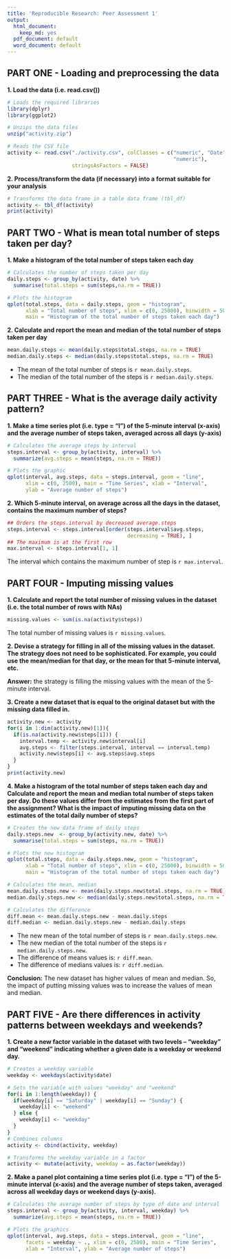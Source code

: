 ```yaml
---
title: 'Reproducible Research: Peer Assessment 1'
output:
  html_document:
    keep_md: yes
  pdf_document: default
  word_document: default
---
```

## PART ONE - Loading and preprocessing the data

**1. Load the data (i.e. read.csv())**
```r
# Loads the required libraries 
library(dplyr)
library(ggplot2)

# Unzips the data files
unzip("activity.zip")

# Reads the CSV file
activity <- read.csv("./activity.csv", colClasses = c("numeric", "Date", 
                                                      "numeric"), 
                     stringsAsFactors = FALSE)
```

**2. Process/transform the data (if necessary) into a format suitable for your analysis**

```r
# Transforms the data frame in a table data frame (tbl_df)
activity <- tbl_df(activity)
print(activity)
````

## PART TWO - What is mean total number of steps taken per day?

**1. Make a histogram of the total number of steps taken each day**
```r
# Calculates the number of steps taken per day
daily.steps <- group_by(activity, date) %>%
  summarise(total.steps = sum(steps,na.rm = TRUE))

# Plots the histogram
qplot(total.steps, data = daily.steps, geom = "histogram",   
      xlab = "Total number of steps", xlim = c(0, 25000), binwidth = 500, 
      main = "Histogram of the total number of steps taken each day")
```

**2. Calculate and report the mean and median of the total number of steps taken per day**
```r
mean.daily.steps <- mean(daily.steps$total.steps, na.rm = TRUE)
median.daily.steps <- median(daily.steps$total.steps, na.rm = TRUE)
```
* The mean of the total number of steps is `r mean.daily.steps`. 
* The median of the total number of the steps is `r median.daily.steps`.


## PART THREE - What is the average daily activity pattern?

**1. Make a time series plot (i.e. type = "l") of the 5-minute interval (x-axis) and the average number of steps taken, averaged across all days (y-axis)**
```r
# Calculates the average steps by interval
steps.interval <- group_by(activity, interval) %>%
  summarize(avg.steps = mean(steps, na.rm = TRUE))

# Plots the graphic
qplot(interval, avg.steps, data = steps.interval, geom = "line", 
      xlim = c(0, 2500), main = "Time Series", xlab = "Interval", 
      ylab = "Average number of steps")
```

**2. Which 5-minute interval, on average across all the days in the dataset, contains the maximum number of steps?**
```r
## Orders the steps.interval by decreased average.steps 
steps.interval <- steps.interval[order(steps.interval$avg.steps, 
                                       decreasing = TRUE), ]
## The maximum is at the first row
max.interval <- steps.interval[1, 1]
```
The interval which contains the maximum number of step is `r max.interval`.


## PART FOUR - Imputing missing values

**1. Calculate and report the total number of missing values in the dataset (i.e. the total number of rows with NAs)**
```r
missing.values <- sum(is.na(activity$steps))
```
The total number of missing values is `r missing.values`.

**2. Devise a strategy for filling in all of the missing values in the dataset. The strategy does not need to be sophisticated. For example, you could use the mean/median for that day, or the mean for that 5-minute interval, etc.**

**Answer:** the strategy is filling the missing values with the mean of the 5-minute interval.


**3. Create a new dataset that is equal to the original dataset but with the missing data filled in.**
```r
activity.new <- activity
for(i in 1:dim(activity.new)[1]){
  if(is.na(activity.new$steps[i])) {
    interval.temp <- activity.new$interval[i]
    avg.steps <- filter(steps.interval, interval == interval.temp)
    activity.new$steps[i] <- avg.steps$avg.steps
  }
}
print(activity.new)
```

**4. Make a histogram of the total number of steps taken each day and Calculate and report the mean and median total number of steps taken per day. Do these values differ from the estimates from the first part of the assignment? What is the impact of imputing missing data on the estimates of the total daily number of steps?**
```r
# Creates the new data frame of daily steps
daily.steps.new  <- group_by(activity.new, date) %>%
  summarise(total.steps = sum(steps, na.rm = TRUE))

# Plots the new histogram
qplot(total.steps, data = daily.steps.new, geom = "histogram",   
      xlab = "Total number of steps", xlim = c(0, 25000), binwidth = 500,
      main = "Histogram of the total number of steps taken each day")

# Calculates the mean, median
mean.daily.steps.new <- mean(daily.steps.new$total.steps, na.rm = TRUE)
median.daily.steps.new <- median(daily.steps.new$total.steps, na.rm = TRUE)

# Calculates the difference
diff.mean <- mean.daily.steps.new - mean.daily.steps
diff.median <- median.daily.steps.new - median.daily.steps
```
* The new mean of the total number of steps is `r mean.daily.steps.new`. 
* The new median of the total number of the steps is `r median.daily.steps.new`.
* The difference of means values is: `r diff.mean`.
* The difference of medians values is: `r diff.median`.

**Conclusion:**
The new dataset has higher values of mean and median. So, the impact of putting missing values was to increase the values of mean and median.

## PART FIVE - Are there differences in activity patterns between weekdays and weekends?

**1. Create a new factor variable in the dataset with two levels – "weekday" and "weekend" indicating whether a given date is a weekday or weekend day.**
```r
# Creates a weekday variable
weekday <- weekdays(activity$date)

# Sets the variable with values "weekday" and "weekend" 
for(i in 1:length(weekday)) {
  if(weekday[i] == "Saturday" | weekday[i] == "Sunday") {
    weekday[i] <- "weekend" 
  } else {
    weekday[i] <- "weekday"
  }
}
# Combines columns 
activity <- cbind(activity, weekday)

# Transforms the weekday variable in a factor
activity <- mutate(activity, weekday = as.factor(weekday))
```

**2. Make a panel plot containing a time series plot (i.e. type = "l") of the 5-minute interval (x-axis) and the average number of steps taken, averaged across all weekday days or weekend days (y-axis).**
```r
# Calculates the average number of steps by type of date and interval
steps.interval <- group_by(activity, interval, weekday) %>%
  summarize(avg.steps = mean(steps, na.rm = TRUE))

# Plots the graphics
qplot(interval, avg.steps, data = steps.interval, geom = "line", 
      facets = weekday ~ ., xlim = c(0, 2500), main = "Time Series", 
      xlab = "Interval", ylab = "Average number of steps")
```
